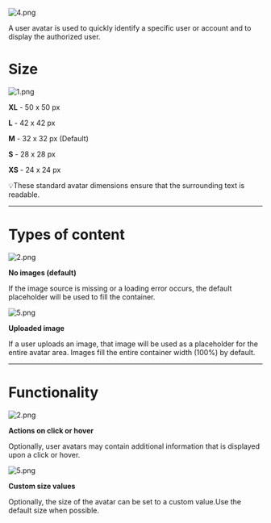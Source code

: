 ![4.png](/static/images/design/UserAvatar/4.png)

A user avatar is used to quickly identify a specific user or account and to display the authorized user.

# Size

![1.png](/static/images/design/UserAvatar/1.png)

**XL** - 50 x 50 px

**L** - 42 x 42 px

**M** - 32 x 32 px (Default)

**S** - 28 x 28 px

**XS** - 24 x 24 px

<aside>
💡These standard avatar dimensions ensure that the surrounding text is readable.

</aside>

---

# Types of content

![2.png](/static/images/design/UserAvatar/2.png)

****No images (default)****

If the image source is missing or a loading error occurs, the default placeholder will be used to fill the container.

![5.png](/static/images/design/UserAvatar/5.png)

**Uploaded image**

If a user uploads an image, that image will be used as a placeholder for the entire avatar area. Images fill the entire container width (100%) by default.

---

# Functionality

![2.png](/static/images/design/UserAvatar/2%201.png)

**Actions on click or hover**

Optionally, user avatars may contain additional information that is displayed upon a click or hover.

![5.png](/static/images/design/UserAvatar/5.png)

**Custom size values**

Optionally, the size of the avatar can be set to a custom value.Use the default size when possible.